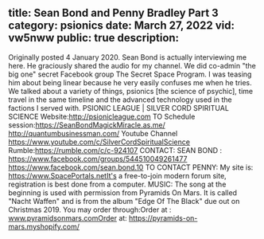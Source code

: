 title: Sean Bond and Penny Bradley Part 3
category: psionics
date: March 27, 2022
vid: vw5nww
public: true
description:
---
Originally posted 4 January 2020.
Sean Bond is actually interviewing me here. He graciously shared the audio for my channel. We did co-admin "the big one" secret Facebook group The Secret Space Program. I was teasing him about being linear because he very easily confuses me when he tries.
We talked about a variety of things, psionics [the science of psychic], time travel in the same timeline and the advanced technology used in the factions I served with.
PSIONIC LEAGUE | SILVER CORD SPIRITUAL SCIENCE
Website:http://psionicleague.com
TO Schedule session:https://SeanBondMagickMiracle.as.me/
http://quantumbusinessman.com/
Youtube Channel
https://www.youtube.com/c/SilverCordSpiritualScience
Rumble:https://rumble.com/c/c-924107
CONTACT: SEAN BOND :
https://www.facebook.com/groups/544510049261477
https://www.facebook.com/sean.bond.10
TO CONTACT PENNY:
My site is: https://www.SpacePortals.netIt's a free-to-join modern forum site, registration is best done from a computer.
MUSIC:
The song at the beginning is used with permission from Pyramids On Mars.
It is called "Nacht Waffen" and is from the album "Edge Of The Black" due out on Christmas 2019.
You may order through:Order at : www.pyramidsonmars.comOrder at: https://pyramids-on-mars.myshopify.com/
